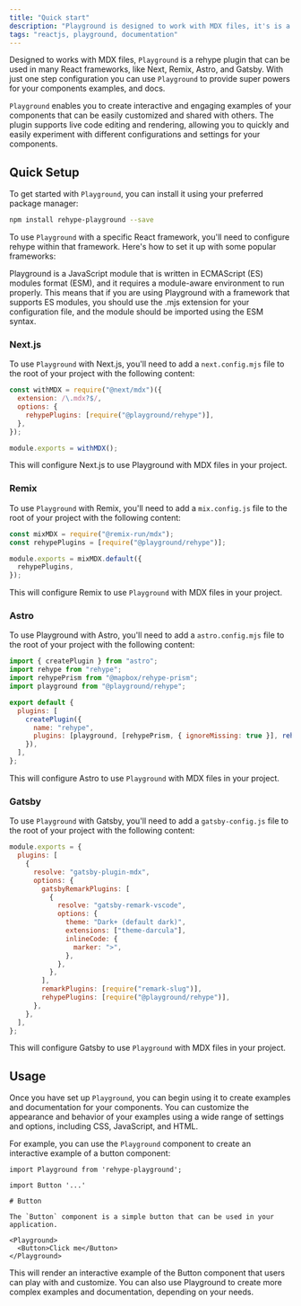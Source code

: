 ```yaml
---
title: "Quick start"
description: "Playground is designed to work with MDX files, it's is a playground for ReactJs components."
tags: "reactjs, playground, documentation"
---
```





Designed to works with MDX files, `Playground` is a rehype plugin that can be used in many React frameworks, like Next, Remix, Astro, and Gatsby. With just one step configuration you can use `Playground` to provide super powers for your components examples, and docs.

`Playground` enables you to create interactive and engaging examples of your components that can be easily customized and shared with others. The plugin supports live code editing and rendering, allowing you to quickly and easily experiment with different configurations and settings for your components.

## Quick Setup

To get started with `Playground`, you can install it using your preferred package manager:

```bash
npm install rehype-playground --save
```

To use `Playground` with a specific React framework, you'll need to configure rehype within that framework. Here's how to set it up with some popular frameworks:

<Callout type="info">
  Playground is a JavaScript module that is written in ECMAScript (ES) modules
  format (ESM), and it requires a module-aware environment to run properly. This
  means that if you are using Playground with a framework that supports ES
  modules, you should use the .mjs extension for your configuration file, and
  the module should be imported using the ESM syntax.
</Callout>

### Next.js

To use `Playground` with Next.js, you'll need to add a `next.config.mjs` file to the root of your project with the following content:

```js
const withMDX = require("@next/mdx")({
  extension: /\.mdx?$/,
  options: {
    rehypePlugins: [require("@playground/rehype")],
  },
});

module.exports = withMDX();
```

This will configure Next.js to use Playground with MDX files in your project.

### Remix

To use `Playground` with Remix, you'll need to add a `mix.config.js` file to the root of your project with the following content:

```js
const mixMDX = require("@remix-run/mdx");
const rehypePlugins = [require("@playground/rehype")];

module.exports = mixMDX.default({
  rehypePlugins,
});
```

This will configure Remix to use `Playground` with MDX files in your project.

### Astro

To use Playground with Astro, you'll need to add a `astro.config.mjs` file to the root of your project with the following content:

```js
import { createPlugin } from "astro";
import rehype from "rehype";
import rehypePrism from "@mapbox/rehype-prism";
import playground from "@playground/rehype";

export default {
  plugins: [
    createPlugin({
      name: "rehype",
      plugins: [playground, [rehypePrism, { ignoreMissing: true }], rehype()],
    }),
  ],
};
```

This will configure Astro to use `Playground` with MDX files in your project.

### Gatsby

To use `Playground` with Gatsby, you'll need to add a `gatsby-config.js` file to the root of your project with the following content:

```js
module.exports = {
  plugins: [
    {
      resolve: "gatsby-plugin-mdx",
      options: {
        gatsbyRemarkPlugins: [
          {
            resolve: "gatsby-remark-vscode",
            options: {
              theme: "Dark+ (default dark)",
              extensions: ["theme-darcula"],
              inlineCode: {
                marker: ">",
              },
            },
          },
        ],
        remarkPlugins: [require("remark-slug")],
        rehypePlugins: [require("@playground/rehype")],
      },
    },
  ],
};
```

This will configure Gatsby to use `Playground` with MDX files in your project.

## Usage

Once you have set up `Playground`, you can begin using it to create examples and documentation for your components. You can customize the appearance and behavior of your examples using a wide range of settings and options, including CSS, JavaScript, and HTML.

For example, you can use the `Playground` component to create an interactive example of a button component:

```mdx
import Playground from 'rehype-playground';

import Button '...'

# Button

The `Button` component is a simple button that can be used in your application.

<Playground>
  <Button>Click me</Button>
</Playground>
```

This will render an interactive example of the Button component that users can play with and customize. You can also use Playground to create more complex examples and documentation, depending on your needs.
